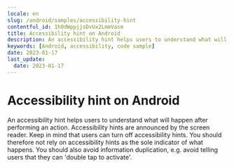 ```yaml
---
locale: en
slug: /android/samples/accessibility-hint
contentful_id: 1h0dWppjjsDvUx2LmmVasm
title: Accessibility hint on Android
description: An accessibility hint helps users to understand what will happen after performing an action.
keywords: [Android, accessibility, code sample]
date: 2023-01-17
last_update:
  date: 2023-01-17
---
```


# Accessibility hint on Android

An accessibility hint helps users to understand what will happen after performing an action. Accessibility hints are announced by the screen reader. Keep in mind that users can turn off accessibility hints. You should therefore not rely on accessibility hints as the sole indicator of what happens. You should also avoid information duplication, e.g. avoid telling users that they can 'double tap to activate'.

<CodeSample id="accessibility-hint" platform="android" locale="en"/>
